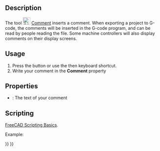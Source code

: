 <languages/>
<translate>

<!--T:8-->
{{Docnav
|[[CAM_Fixture|Fixture]]
|[[CAM_Stop|Stop]]
|[[CAM_Workbench|CAM]]
|IconL=CAM_Fixture.svg
|IconR=CAM_Stop.svg
|IconC=Workbench_CAM.svg
}}

<!--T:1-->
{{GuiCommand
|Name=CAM Comment
|MenuLocation=CAM → Supplemental Commands → Comment
|Workbenches=[[CAM_Workbench|CAM]]
}}

==Description== <!--T:2-->

<!--T:3-->
The tool [[Image:CAM_Comment.svg|24px]] [[CAM_Comment|Comment]] inserts a comment. When exporting a project to G-code, the comments will be inserted in the G-code program, and can be read by people reading the file. Some machine controllers will also display comments on their display screens.

==Usage== <!--T:4-->

<!--T:5-->
# Press the {{KEY|[[Image:CAM_Comment.svg|16px]] [[CAM_Comment|Comment]]}} button or use the {{KEY|P}} then {{KEY|C}} keyboard shortcut. 
# Write your comment in the '''Comment''' property

==Properties== <!--T:6-->

<!--T:7-->
* {{PropertyData|Comment}}: The text of your comment

==Scripting== <!--T:14-->

<!--T:12-->
{{Emphasis|See also:}} [[FreeCAD_Scripting_Basics|FreeCAD Scripting Basics]].

<!--T:13-->
Example:

</translate>
{{Code|code=
#Place code example here.
}}
<translate>


<!--T:9-->
{{Docnav
|[[CAM_Fixture|Fixture]]
|[[CAM_Stop|Stop]]
|[[CAM_Workbench|CAM]]
|IconL=CAM_Fixture.svg
|IconR=CAM_Stop.svg
|IconC=Workbench_CAM.svg
}}

</translate>
{{CAM_Tools_navi{{#translation:}}}}
{{Userdocnavi{{#translation:}}}}
